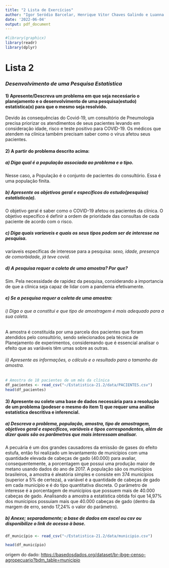 ```yaml
---
title: "2 Lista de Exercícios"
author: "Igor Seródio Barcelar, Henrique Vitor Chaves Galindo e Luanna Leonel de Farias Silva"
date: '2022-06-04'
output: pdf_document
---
```


```r
#library(graphicx)
library(readr)
library(dplyr)

```

# Lista 2

### *Desenvolvimento de uma Pesquisa Estatística*

#### 1) Apresente/Descreva um problema em que seja necesśario o planejamento e o desenvolvimento de uma pesquisa(estudo) estatística(o) para que o mesmo seja resolvido.

Devido às consequências do Covid-19, um consultório de Pneumologia precisa priorizar os atendimentos de seus pacientes levando em consideração idade, risco e teste positivo para COVID-19. Os médicos que atendem na clínica também precisam saber como o vírus afetou seus pacientes.

#### 2) A partir do problema descrito acima:

##### a) Diga qual é a população associada ao problema e o tipo.

Nesse caso, a População é o conjunto de pacientes do consultório. Essa é uma população finita.

##### b) Apresente os objetivos geral e específicos do estudo(pesquisa) estatístico(a).

O objetivo geral é saber como o COVID-19 afetou os pacientes da clínica. O objetivo específico é definir a ordem de prioridade das consultas de cada paciente de acordo com o risco.

##### c) Diga quais varíaveis e quais os seus tipos podem ser de interesse na pesquisa.

varíaveis específicas de interesse para a pesquisa: *sexo, idade, presença de comorbidade, já teve covid.*

##### d) A pesquisa requer a coleta de uma amostra? Por que?

Sim. Pela necessidade de rapidez da pesquisa, considerando a importancia de que a clinica seja capaz de lidar com a pandemia efetivamente.

##### e) Se a pesquisa requer a coleta de uma amostra:

###### i) Diga o que a constitui e que tipo de amostragem é mais adequado para a sua coleta.

A amostra é constituída por uma parcela dos pacientes que foram atendidos pelo consultório, sendo selecionados pela técnica de Planejamento de experimentos, considereando que é essencial analisar o efeito que as variáveis têm umas sobre as outras.

###### ii) Apresente as informações, o cálculo e o resultado para o tamanho da amostra.



```r
# Amostra de 18 pacientes de um mês da clínica
df_pacientes <- read_csv("~/Estatistica-21.2/data/PACIENTES.csv")
head(df_pacientes)
```

#### 3) Apresente ou colete uma base de dados necessária para a resolução de um problema (podeser o mesmo do item 1) que requer uma análise estatística descritiva e inferencial.



##### a) Descreva o problema, população, amostra, tipo de amostragem, objetivos geral e específicos, variáveis e tipos correspondentes, além de dizer quais são os parâmetros que mais interessam analisar.

A pecuária é um dos grandes causadores da emissão de gases do efeito estufa, então foi realizado um levantamento de municípios com uma quantidade elevada de cabeças de gado (40.000) para avaliar, consequentemente, a porcentagem que possui uma produção maior de metano usando dados do ano de 2017. A população são os municípios brasileiros, a amostra é aleatória simples e consiste em 374 municípios (superior a 5% de certeza), a variável é a quantidade de cabeças de gado em cada município e é do tipo quantitativa discreta. O parâmetro de interesse é a porcentagem de municípios que possuem mais de 40.000 cabeças de gado. Analisando a amostra a estatística obtida foi que 14,97% dos munícipios possuiam mais que 40.000 cabeças de gado (dentro da margem de erro, sendo 17,24% o valor do parâmetro).

##### b) Anexe; separadamente; a base de dados em excel ou csv ou disponibilize o link de acesso à base.

```r
df_município <- read_csv("~/Estatistica-21.2/data/municipio.csv")

head(df_município)
```

origem do dado: <https://basedosdados.org/dataset/br-ibge-censo-agropecuario?bdm_table=municipio>
